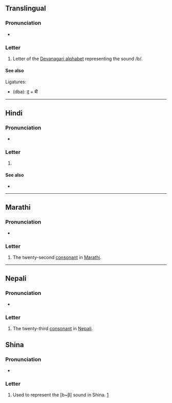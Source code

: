 {{also|व|ॿ|बू|बॖ|बा|बे-}}
{{character info}}
==Translingual==

===Pronunciation===
* {{IPA|mul|/bə/}}

===Letter===
{{mul-Deva|बी}}

# Letter of the [[Devanagari alphabet]] representing the sound /b/.

====See also====
Ligatures:
* {{l|mul|द्ब}} (dba): [[द]] + बी

----

==Hindi==

===Pronunciation===
* {{hi-IPA|ब.}}

===Letter===
{{head|hi|letter}}

# {{n-g|the twenty-third [[consonant]] in [[Hindi]]}}

====See also====
* {{list:Devanagari script letters/hi}}

----

==Marathi==

===Pronunciation===
* {{mr-IPA}}

===Letter===
{{head|mr|letter}}

# The twenty-second [[consonant]] in [[Marathi]].

----

==Nepali==

===Pronunciation===
* {{ne-IPA}}

===Letter===
{{head|ne|letter}}

# The twenty-third [[consonant]] in [[Nepali]].

==Shina==

===Pronunciation===
* {{IPA|scl|/ba~βa/}}

===Letter===
{{head|scl|letter|tr=b}}

# Used to represent the [b~β] sound in Shina. [https://omniglot.com/writing/shina.htm]